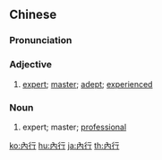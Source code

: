 {{also|内行}}
==Chinese==
{{zh-forms|s=内行}}

===Pronunciation===
{{zh-pron
|m=nèiháng
|c=noi6 hong4,noi6 hong4-2
|h=pfs=nui-hòng
|mn=qz:lǎi-hâng/tw,xm,zz:lāi-hâng
|cat=a,n
}}

===Adjective===
{{zh-adj}}

# [[expert]]; [[master]]; [[adept]]; [[experienced]]

===Noun===
{{zh-noun}}

# expert; master; [[professional]]

{{zh-cat|Advanced}}

[[ko:內行]]
[[hu:內行]]
[[ja:內行]]
[[th:內行]]